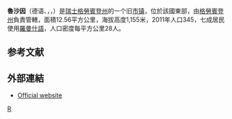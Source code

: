 {{noteTA|G1=瑞士地名}}
{{Infobox Switzerland former municipality}}
'''魯沙因'''（德语、{{lang-rm|Ruschein}}，{{IPA-de|ˈʁuːʃaɪ̯n}}，{{IPA-rm|ʁuˈʒɛɪ̯n|-|roh-sursilvan-Ruschein.ogg}}）是[[瑞士|瑞士]][[格勞賓登州|格勞賓登州]]的一个旧[[市镇_(瑞士)|市镇]]，位於該國東部，由[[格勞賓登州|格勞賓登州]]負責管轄，面積12.56平方公里，海拔高度1,155米，2011年人口345，七成居民使用[[羅曼什語|羅曼什語]]，人口密度每平方公里28人。

== 参考文献 ==
{{Reflist}}

==外部連結==
* [http://www.ruschein.ch Official website] {{Wayback|url=http://www.ruschein.ch/ |date=20190505042037 }} {{de icon}}

{{Switzerland-geo-stub}}
[[Category:格劳宾登州旧市镇|R]]